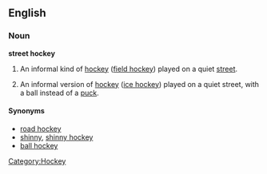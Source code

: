 ==English==

===Noun===
'''street hockey'''

# {{British|field hockey}} An informal kind of [[hockey]] ([[field hockey]]) played on a quiet [[street]].
# {{Canada|ice hockey}} An informal version of [[hockey]] ([[ice hockey]]) played on a quiet street, with a ball instead of a [[puck]].

====Synonyms====
* [[road hockey]]
* [[shinny]], [[shinny hockey]] {{qualifier|Canada}}
* [[ball hockey]] {{qualifier|Canada}}

[[Category:Hockey]]